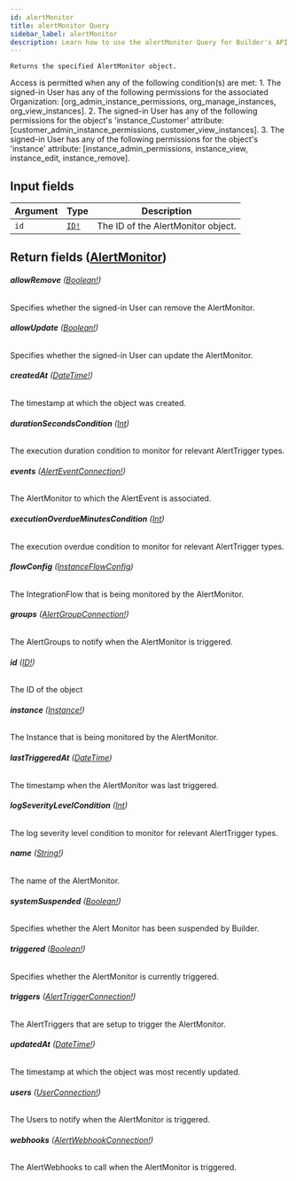 ```yaml
---
id: alertMonitor
title: alertMonitor Query
sidebar_label: alertMonitor
description: Learn how to use the alertMonitor Query for Builder's API.
---
```


    Returns the specified AlertMonitor object.

Access is permitted when any of the following condition(s) are met: 1. The signed-in User has any of the following permissions for the associated Organization: [org_admin_instance_permissions, org_manage_instances, org_view_instances]. 2. The signed-in User has any of the following permissions for the object's 'instance_Customer' attribute: [customer_admin_instance_permissions, customer_view_instances]. 3. The signed-in User has any of the following permissions for the object's 'instance' attribute: [instance_admin_permissions, instance_view, instance_edit, instance_remove].

## Input fields

| Argument | Type                              | Description                        |
| -------- | --------------------------------- | ---------------------------------- |
| `id`     | [`ID!`](/composer/builder/api/schema/scalar/ID.mdx) | The ID of the AlertMonitor object. |

## Return fields ([AlertMonitor](/composer/builder/api/schema/object/AlertMonitor.mdx))

###### <b>allowRemove</b> ([Boolean!](/composer/builder/api/schema/scalar/Boolean.mdx))

Specifies whether the signed-in User can remove the AlertMonitor.

###### <b>allowUpdate</b> ([Boolean!](/composer/builder/api/schema/scalar/Boolean.mdx))

Specifies whether the signed-in User can update the AlertMonitor.

###### <b>createdAt</b> ([DateTime!](/composer/builder/api/schema/scalar/DateTime.mdx))

The timestamp at which the object was created.

###### <b>durationSecondsCondition</b> ([Int](/composer/builder/api/schema/scalar/Int.mdx))

The execution duration condition to monitor for relevant AlertTrigger types.

###### <b>events</b> ([AlertEventConnection!](/composer/builder/api/schema/object/AlertEventConnection.mdx))

The AlertMonitor to which the AlertEvent is associated.

###### <b>executionOverdueMinutesCondition</b> ([Int](/composer/builder/api/schema/scalar/Int.mdx))

The execution overdue condition to monitor for relevant AlertTrigger types.

###### <b>flowConfig</b> ([InstanceFlowConfig](/composer/builder/api/schema/object/InstanceFlowConfig.mdx))

The IntegrationFlow that is being monitored by the AlertMonitor.

###### <b>groups</b> ([AlertGroupConnection!](/composer/builder/api/schema/object/AlertGroupConnection.mdx))

The AlertGroups to notify when the AlertMonitor is triggered.

###### <b>id</b> ([ID!](/composer/builder/api/schema/scalar/ID.mdx))

The ID of the object

###### <b>instance</b> ([Instance!](/composer/builder/api/schema/object/Instance.mdx))

The Instance that is being monitored by the AlertMonitor.

###### <b>lastTriggeredAt</b> ([DateTime](/composer/builder/api/schema/scalar/DateTime.mdx))

The timestamp when the AlertMonitor was last triggered.

###### <b>logSeverityLevelCondition</b> ([Int](/composer/builder/api/schema/scalar/Int.mdx))

The log severity level condition to monitor for relevant AlertTrigger types.

###### <b>name</b> ([String!](/composer/builder/api/schema/scalar/String.mdx))

The name of the AlertMonitor.

###### <b>systemSuspended</b> ([Boolean!](/composer/builder/api/schema/scalar/Boolean.mdx))

Specifies whether the Alert Monitor has been suspended by Builder.

###### <b>triggered</b> ([Boolean!](/composer/builder/api/schema/scalar/Boolean.mdx))

Specifies whether the AlertMonitor is currently triggered.

###### <b>triggers</b> ([AlertTriggerConnection!](/composer/builder/api/schema/object/AlertTriggerConnection.mdx))

The AlertTriggers that are setup to trigger the AlertMonitor.

###### <b>updatedAt</b> ([DateTime!](/composer/builder/api/schema/scalar/DateTime.mdx))

The timestamp at which the object was most recently updated.

###### <b>users</b> ([UserConnection!](/composer/builder/api/schema/object/UserConnection.mdx))

The Users to notify when the AlertMonitor is triggered.

###### <b>webhooks</b> ([AlertWebhookConnection!](/composer/builder/api/schema/object/AlertWebhookConnection.mdx))

The AlertWebhooks to call when the AlertMonitor is triggered.
